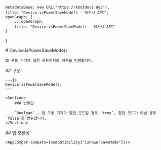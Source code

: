 
    metadataBase: new URL("https://kbotdocs.dev"),
    title: "Device.isPowerSaveMode() - 레거시 API",
    openGraph: {
        ...openGraph,
        title: "Device.isPowerSaveMode() - 레거시 API"
    }
}

<Section>
    # Device.isPowerSaveMode()

    앱 구동 기기가 절전 모드인지의 여부를 반환합니다.
</Section>
<Section>
    ## 구문

    ~~~js
    Device.isPowerSaveMode();
    ~~~

    <Section>
        ### 반환값

        `Boolean` - 앱 구동 기기가 절전 모드일 경우 `true`, 절전 모드가 아닐 경우 `false`를 반환합니다.
    </Section>
</Section>
<Section>
    ## 앱 호환성

    <AppCompat compats={compatibility["isPowerSaveMode"]}/>
</Section>